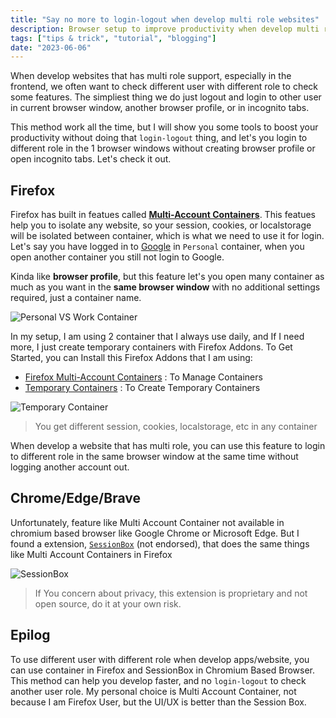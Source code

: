 ```yaml
---
title: "Say no more to login-logout when develop multi role websites"
description: Browser setup to improve productivity when develop multi role website, so you don't have to login and logout account to check another user with different role.
tags: ["tips & trick", "tutorial", "blogging"]
date: "2023-06-06"
---
```


When develop websites that has multi role support, especially in the frontend, we often want to check different user with different role to check some features. The simpliest thing we do just logout and login to other user in current browser window, another browser profile, or in incognito tabs.

This method work all the time, but I will show you some tools to boost your productivity without doing that `login-logout` thing, and let's you login to different role in the 1 browser windows without creating browser profile or open incognito tabs. Let's check it out.

## Firefox

Firefox has built in featues called [**Multi-Account Containers**](https://support.mozilla.org/en-US/kb/containers). This featues help you to isolate any website, so your session, cookies, or localstorage will be isolated between container, which is what we need to use it for login. Let's say you have logged in to [Google](https://google.com) in `Personal` container, when you open another container you still not login to Google.

Kinda like **browser profile**, but this feature let's you open many container as much as you want in the **same browser window** with no additional settings required, just a container name.

![Personal VS Work Container](/assets/images/2023-06-06/1-personal-vs-work.png)

In my setup, I am using 2 container that I always use daily, and If I need more, I just create temporary containers with Firefox Addons. To Get Started, you can Install this Firefox Addons that I am using:

- [Firefox Multi-Account Containers](https://addons.mozilla.org/en-US/firefox/addon/multi-account-containers/) : To Manage Containers
- [Temporary Containers](https://addons.mozilla.org/en-US/firefox/addon/temporary-containers/) : To Create Temporary Containers

![Temporary Container](/assets/images/2023-06-06/2-temporary-container.png)

> You get different session, cookies, localstorage, etc in any container

When develop a website that has multi role, you can use this feature to login to different role in the same browser window at the same time without logging another account out.

## Chrome/Edge/Brave

Unfortunately, feature like Multi Account Container not available in chromium based browser like Google Chrome or Microsoft Edge. But I found a extension, [`SessionBox`](https://sessionbox.io) (not endorsed), that does the same things like Multi Account Containers in Firefox

![SessionBox](/assets/images/2023-06-06/3-sessionbox.png)

> If You concern about privacy, this extension is proprietary and not open source, do it at your own risk.

## Epilog

To use different user with different role when develop apps/website, you can use container in Firefox and SessionBox in Chromium Based Browser. This method can help you develop faster, and no `login-logout` to check another user role. My personal choice is Multi Account Container, not because I am Firefox User, but the UI/UX is better than the Session Box.
